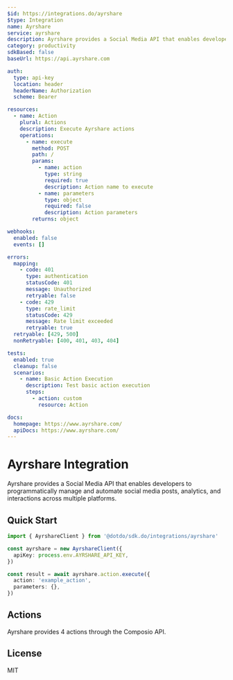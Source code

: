 ```yaml
---
$id: https://integrations.do/ayrshare
$type: Integration
name: Ayrshare
service: ayrshare
description: Ayrshare provides a Social Media API that enables developers to programmatically manage and automate social media posts, analytics, and interactions across multiple platforms.
category: productivity
sdkBased: false
baseUrl: https://api.ayrshare.com

auth:
  type: api-key
  location: header
  headerName: Authorization
  scheme: Bearer

resources:
  - name: Action
    plural: Actions
    description: Execute Ayrshare actions
    operations:
      - name: execute
        method: POST
        path: /
        params:
          - name: action
            type: string
            required: true
            description: Action name to execute
          - name: parameters
            type: object
            required: false
            description: Action parameters
        returns: object

webhooks:
  enabled: false
  events: []

errors:
  mapping:
    - code: 401
      type: authentication
      statusCode: 401
      message: Unauthorized
      retryable: false
    - code: 429
      type: rate_limit
      statusCode: 429
      message: Rate limit exceeded
      retryable: true
  retryable: [429, 500]
  nonRetryable: [400, 401, 403, 404]

tests:
  enabled: true
  cleanup: false
  scenarios:
    - name: Basic Action Execution
      description: Test basic action execution
      steps:
        - action: custom
          resource: Action

docs:
  homepage: https://www.ayrshare.com/
  apiDocs: https://www.ayrshare.com/
---
```


# Ayrshare Integration

Ayrshare provides a Social Media API that enables developers to programmatically manage and automate social media posts, analytics, and interactions across multiple platforms.

## Quick Start

```typescript
import { AyrshareClient } from '@dotdo/sdk.do/integrations/ayrshare'

const ayrshare = new AyrshareClient({
  apiKey: process.env.AYRSHARE_API_KEY,
})

const result = await ayrshare.action.execute({
  action: 'example_action',
  parameters: {},
})
```

## Actions

Ayrshare provides 4 actions through the Composio API.

## License

MIT

